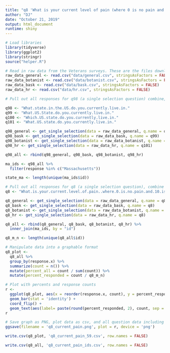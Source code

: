 ```yaml
---
title: "q8 'What is your current level of pain (where 0 is no pain and 10 is the worst pain imaginable) what is your current level of pain?' (MA Veterans)"
author: "DJ"
date: "October 21, 2019"
output: html_document
runtime: shiny
---
```


```r
# Load libraries
library(tidyverse)
library(ggplot2)
library(stringr)
source("helper.R")
```

```r
# Read in raw data from the Veterans surveys. These are the files downloaded from survey monkey saved as a .csv
raw_data_general <- read.csv("data/general.csv", stringsAsFactors = FALSE)
raw_data_botanist <- read.csv("data/botanist.csv", stringsAsFactors = FALSE)
raw_data_bask <- read.csv("data/bask.csv", stringsAsFactors = FALSE)
raw_data_hr <- read.csv("data/hr.csv", stringsAsFactors = FALSE)
```

```r
# Pull out all responses for q98 (a single selection question) combine, then determine 'question n' (subsequent q are labeled for convenience, do not respond to survey q#)

q98 <- "What.state.in.the.US.do.you.currently.live.in."
q99 <- "What.US.State.do.you.currently.live.in."
q100 <- "Which.US.state.do.you.currently.live.in."
q101 <- "What.US.state.do.you.currently.live.in."

q98_general <- get_single_selection(data = raw_data_general, q.name = q98)
q98_bask <- get_single_selection(data = raw_data_bask, q.name = q99)
q98_botanist <- get_single_selection(data = raw_data_botanist, q.name = q100)
q98_hr <- get_single_selection(data = raw_data_hr, q.name = q101)

q98_all <- rbind(q98_general, q98_bask, q98_botanist, q98_hr)

ma_ids <- q98_all %>%
  filter(response %in% c("Massachusetts"))

state_ma <- length(unique(ma_ids$id))
```

```r
# Pull out all responses for q8 (a single selection question), combine and determine 'question n'
q8 <- "What.is.your.current.level.of.pain..where.0.is.no.pain.and.10.is.the.worst.pain.imaginable..what.is.your.current.level.of.pain."

q8_general <- get_single_selection(data = raw_data_general, q.name = q8)
q8_bask <- get_single_selection(data = raw_data_bask, q.name = q8)
q8_botanist <- get_single_selection(data = raw_data_botanist, q.name = q8)
q8_hr <- get_single_selection(data = raw_data_hr, q.name = q8)

q8_all <- rbind(q8_general, q8_bask, q8_botanist, q8_hr) %>%
  inner_join(ma_ids, by = "id")

q8_m_n <- length(unique(q8_all$id))
```

```r
# Manipulate data into a graphable format
q8_plot <- 
  q8_all %>%
  group_by(response.x) %>%
  summarize(count = n()) %>%
  mutate(percent_all = count / sum(count)) %>%
  mutate(percent_responded = count / q8_m_n)
```

```r
# Plot with percents and response counts
r <- 
  ggplot(q8_plot, aes(x = reorder(response.x, count), y = percent_responded)) +
  geom_bar(stat = 'identity') +
  coord_flip() +
  geom_text(aes(label= paste(round(percent_responded, 2), count, sep = "***")))
r
```

```r
# Save graph as PNG, plot data as csv, and all question data including response IDs as csv (save question n and N at end of plot file as "_x.x")
ggsave(filename = 'q8_current_pain.png', plot = r, device = 'png')

write.csv(q8_plot, 'q8_current_pain_59.csv', row.names = FALSE)

write.csv(q8_all, 'q8_current_pain_ids.csv', row.names = FALSE)
```
